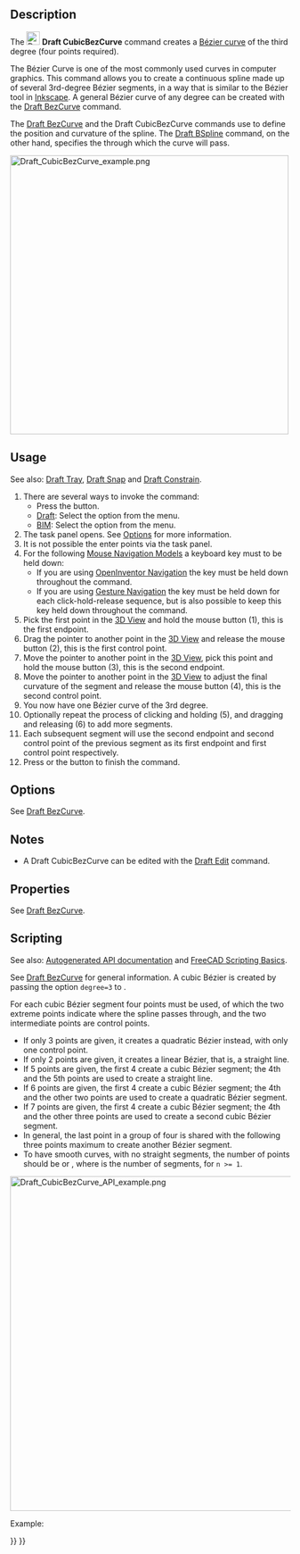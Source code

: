 <languages/>
<translate>

<!--T:1-->
{{Docnav
|[[Draft_BSpline|BSpline]]
|[[Draft_BezCurve|BezCurve]]
|[[Draft_Workbench|Draft]]
|IconL=Draft_BSpline.svg
|IconR=Draft_BezCurve.svg
|IconC=Workbench_Draft.svg
}}

<!--T:2-->
{{GuiCommand
|Name=Draft CubicBezCurve
|MenuLocation=Drafting → Bézier Tools → Cubic Bézier Curve<br>2D Drafting → Cubic Bézier Curve
|Workbenches=[[Draft_Workbench|Draft]], [[BIM_Workbench|BIM]]
|Version=0.19
|SeeAlso=[[Draft_BezCurve|Draft BezCurve]], [[Draft_BSpline|Draft BSpline]]
}}

==Description== <!--T:3-->

<!--T:4-->
The [[Image:Draft_CubicBezCurve.svg|24px]] '''Draft CubicBezCurve''' command creates a [https://en.wikipedia.org/wiki/Bezier_curve Bézier curve] of the third degree (four points required).

<!--T:31-->
The Bézier Curve is one of the most commonly used curves in computer graphics. This command allows you to create a continuous spline made up of several 3rd-degree Bézier segments, in a way that is similar to the Bézier tool in [https://inkscape.org/ Inkscape]. A general Bézier curve of any degree can be created with the [[Draft_BezCurve|Draft BezCurve]] command.

<!--T:5-->
The [[Draft_BezCurve|Draft BezCurve]] and the Draft CubicBezCurve commands use {{Emphasis|control points}} to define the position and curvature of the spline. The [[Draft_BSpline|Draft BSpline]] command, on the other hand, specifies the {{Emphasis|exact points}} through which the curve will pass.

</translate>
[[File:Draft_CubicBezCurve_example.png|500px]]
<translate>
<!--T:6-->
{{Caption|Spline consisting of three cubic Bézier segments. The first segment is defined by four points. Subsequent segments reuse two points from the previous segment and therefore require only two additional points.}}

==Usage== <!--T:7-->

<!--T:32-->
See also: [[Draft_Tray|Draft Tray]], [[Draft_Snap|Draft Snap]] and [[Draft_Constrain|Draft Constrain]].

<!--T:8-->
# There are several ways to invoke the command:
#* Press the {{Button|[[Image:Draft_CubicBezCurve.svg|16px]] [[Draft_CubicBezCurve|Cubic Bézier Curve]]}} button.
#* [[Draft_Workbench|Draft]]: Select the {{MenuCommand|Drafting → Bézier Tools → [[Image:Draft_CubicBezCurve.svg|16px]] Cubic Bézier Curve}} option from the menu.
#* [[BIM_Workbench|BIM]]: Select the {{MenuCommand|2D Drafting → [[Image:Draft_CubicBezCurve.svg|16px]] Cubic Bézier Curve}} option from the menu.
# The {{MenuCommand|Cubic Bézier Curve}} task panel opens. See [[#Options|Options]] for more information.
# It is not possible the enter points via the task panel.
# For the following [[Mouse_navigation|Mouse Navigation Models]] a keyboard key must to be held down:
#* If you are using [[Mouse_navigation#OpenInventor_Navigation|OpenInventor Navigation]] the {{KEY|Ctrl}} key must be held down throughout the command.
#* If you are using [[Mouse_navigation#Gesture_Navigation|Gesture Navigation]] the {{KEY|Alt}} key must be held down for each click-hold-release sequence, but is also possible to keep this key held down throughout the command.
# Pick the first point in the [[3D_View|3D View]] and hold the mouse button (1), this is the first endpoint.
# Drag the pointer to another point in the [[3D_View|3D View]] and release the mouse button (2), this is the first control point.
# Move the pointer to another point in the [[3D_View|3D View]], pick this point and hold the mouse button (3), this is the second endpoint.
# Move the pointer to another point in the [[3D_View|3D View]] to adjust the final curvature of the segment and release the mouse button (4), this is the second control point.
# You now have one Bézier curve of the 3rd degree.
# Optionally repeat the process of clicking and holding (5), and dragging and releasing (6) to add more segments.
# Each subsequent segment will use the second endpoint and second control point of the previous segment as its first endpoint and first control point respectively.
# Press {{KEY|Esc}} or the {{Button|Close}} button to finish the command.

==Options== <!--T:9-->

<!--T:28-->
See [[Draft_BezCurve#Options|Draft BezCurve]].

== Notes == <!--T:22-->

<!--T:33-->
* A Draft CubicBezCurve can be edited with the [[Draft_Edit|Draft Edit]] command.

==Properties== <!--T:10-->

<!--T:29-->
See [[Draft_BezCurve#Properties|Draft BezCurve]].

==Scripting== <!--T:13-->

<!--T:17-->
See also: [https://freecad.github.io/SourceDoc/ Autogenerated API documentation] and [[FreeCAD_Scripting_Basics|FreeCAD Scripting Basics]].

<!--T:18-->
See [[Draft_BezCurve|Draft BezCurve]] for general information. A cubic Bézier is created by passing the option <code>degree=3</code> to {{incode|makeBezCurve()}}.

<!--T:19-->
For each cubic Bézier segment four points must be used, of which the two extreme points indicate where the spline passes through, and the two intermediate points are control points.
* If only 3 points are given, it creates a quadratic Bézier instead, with only one control point.
* If only 2 points are given, it creates a linear Bézier, that is, a straight line.
* If 5 points are given, the first 4 create a cubic Bézier segment; the 4th and the 5th points are used to create a straight line.
* If 6 points are given, the first 4 create a cubic Bézier segment; the 4th and the other two points are used to create a quadratic Bézier segment.
* If 7 points are given, the first 4 create a cubic Bézier segment; the 4th and the other three points are used to create a second cubic Bézier segment.
* In general, the last point in a group of four is shared with the following three points maximum to create another Bézier segment.
* To have smooth curves, with no straight segments, the number of points should be {{incode|3n + 1}} or {{incode|3n}}, where {{incode|n}} is the number of segments, for <code>n >= 1</code>.

</translate>
[[File:Draft_CubicBezCurve_API_example.png|600px]]
<translate>

<!--T:30-->
{{Caption|Examples of Bézier curves produced by using 2, 3, 4, 5, 6, 7, and 8 points. The solid lines indicate cubic Bézier segments; the other lines are quadratic or linear.}}

<!--T:20-->
Example:

</translate>
{{Code|code=
import FreeCAD as App
import Draft

doc = App.newDocument()

p1 = App.Vector(-3500, 0, 0)
p2 = App.Vector(-3000, 2000, 0)
p3 = App.Vector(-1100, 2000, 0)
p4 = App.Vector(0, 0, 0)

p5 = App.Vector(1500, -2000, 0)
p6 = App.Vector(3000, -1500, 0)
p7 = App.Vector(5000, 0, 0)
p8 = App.Vector(6000, 1500, 0)
rot = App.Rotation()

c1 = Draft.make_circle(100, placement=App.Placement(p1, rot), face=False)
c1.Label = "B1_E1"
c2 = Draft.make_circle(50, placement=App.Placement(p2, rot), face=True)
c2.Label = "B1_c1"
c3 = Draft.make_circle(50, placement=App.Placement(p3, rot), face=True)
c3.Label = "B1_c2"
c4 = Draft.make_circle(100, placement=App.Placement(p4, rot), face=False)
c4.Label = "B1_E2"
c5 = Draft.make_circle(50, placement=App.Placement(p5, rot), face=True)
c5.Label = "B2_c3"
c6 = Draft.make_circle(50, placement=App.Placement(p6, rot), face=True)
c6.Label = "B2_c4"
c7 = Draft.make_circle(100, placement=App.Placement(p7, rot), face=False)
c7.Label = "B2_E3"
c8 = Draft.make_circle(50, placement=App.Placement(p8, rot), face=True)
c8.Label = "B3_c5"

doc.recompute()

B1 = Draft.make_bezcurve([p1, p2], degree=3)
B1.Label = "B_lin"
B1.ViewObject.DrawStyle = "Dashed"

B2 = Draft.make_bezcurve([p1, p2, p3], degree=3)
B2.Label = "B_quad"
B2.ViewObject.DrawStyle = "Dotted"

B3 = Draft.make_bezcurve([p1, p2, p3, p4], degree=3)
B3.Label = "B_cub"
B3.ViewObject.LineWidth = 4

B4 = Draft.make_bezcurve([p1, p2, p3, p4, p5], degree=3)
B4.Label = "B_cub+lin"
B4.ViewObject.DrawStyle = "Dashed"

B5 = Draft.make_bezcurve([p1, p2, p3, p4, p5, p6], degree=3)
B5.Label = "B_cub+quad"
B5.ViewObject.DrawStyle = "Dotted"

B6 = Draft.make_bezcurve([p1, p2, p3, p4, p5, p6, p7], degree=3)
B6.Label = "B_cub+cub"
B6.ViewObject.LineWidth = 2

B7 = Draft.make_bezcurve([p1, p2, p3, p4, p5, p6, p7, p8], degree=3)
B7.Label = "B_cub+cub+lin"
B7.ViewObject.DrawStyle = "Dashed"

doc.recompute()
}}
<translate>


<!--T:14-->
{{Docnav
|[[Draft_BSpline|BSpline]]
|[[Draft_BezCurve|BezCurve]]
|[[Draft_Workbench|Draft]]
|IconL=Draft_BSpline.svg
|IconR=Draft_BezCurve.svg
|IconC=Workbench_Draft.svg
}}

</translate>
{{Draft Tools navi{{#translation:}}}}
{{Userdocnavi{{#translation:}}}}